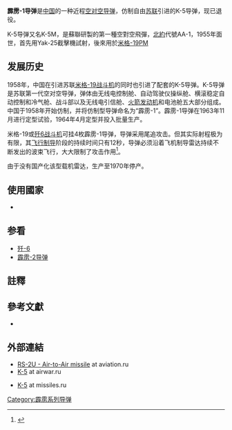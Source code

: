 {{noteTA
|T=zh:霹雳-1导弹; zh-cn:霹雳-1导弹; zh-tw:霹靂-1飛彈; zh-hk:霹靂-1導彈;
|G1=Military
|G2=Aero
|1=zh-cn:米格-; zh-tw:MiG-; zh-hk:米格-;
}}
{{Infobox Missile
| is_missile=yes
| name = 霹雳-1<br/><small>PL-1</small>
| image = K-5M Air-to-Air Missile.jpg
| caption = 
| image_size = 300px
| image2 = 
| caption2 = 
| Function = [[空对空导弹|空对空导弹]]
| Code_name = 
| Origin = {{CHN}}
| User = 
| First_flight = 1963年
| Deployment = 
| Retired = 
| Contractor = 
| Unit_cost = 
| Last_generation = 
| Next_generation = 
| Length = 2500毫米
| Diameter = 200毫米
| Wing_span = 654毫米
| Launch_mass = 
| total_mass = 82公斤
| Engine = 单级固体火箭发动机
| Speed = 2.5马赫
| Range = 6公里
| Ceiling = 
| Flying_altitude = 海拔2.5～16.5公里
| Guidance = 雷达制导
| CEP = 
| Warhead = 
| Fuzes = 
| Launch_platform = 
}}
'''霹雳-1导弹'''是[[中国|中国]]的一种近程[[空对空导弹|空对空导弹]]，仿制自由[[苏联|苏联]]引进的K-5导弹，现已退役。

K-5导弹又名K-5M，是蘇聯研製的第一種空對空飛彈，[[北約|北約]]代號AA-1，1955年面世，首先用Yak-25截擊機試射，後來用於[[米格-19|米格-19]]PM

== 发展历史 ==
1958年，中国在引进苏联[[米格-19战斗机|米格-19战斗机]]的同时也引进了配套的K-5导弹。K-5导弹是苏联第一代空对空导弹，弹体由无线电控制舱、自动驾驶仪操纵舱、横滚稳定自动控制和冷气舱、战斗部以及无线电引信舱、[[火箭发动机|火箭发动机]]和电池舱五大部分组成。中国于1958年开始仿制，并将仿制型导弹命名为“霹雳-1”。霹雳-1导弹在1963年11月进行定型试验，1964年4月定型并投入批量生产。

米格-19或[[歼6|歼6战斗机]]可挂4枚霹雳-1导弹，导弹采用尾追攻击。但其实际射程极为有限，其[[制导|飞行制导]]阶段的持续时间只有12秒，导弹必须沿着飞机制导雷达持续不断发出的波束飞行，大大限制了攻击作用<ref>{{Cite web |url=http://news.xinhuanet.com/mil/2010-06/12/content_13657250.htm |title=中国霹雳系列空空导弹发展历程 |accessdate=2011-08-14 |publisher=新华网 |date=2010-06-12 |deadurl=yes |archiveurl=https://web.archive.org/web/20100613203005/http://news.xinhuanet.com/mil/2010-06/12/content_13657250.htm |archivedate=2010-06-13 }}</ref>。

由于没有国产化该型载机雷达，生产至1970年停产。

==使用國家==
* {{CHN}}

== 参看 ==
*[[歼-6|歼-6]]
*[[霹雳-2导弹|霹雳-2导弹]]

==註釋==
{{reflist}}

==參考文獻==
{{refbegin}}
* {{cite book|last=Gordon|first=Yefim|title=Soviet/Russian Aircraft Weapons Since World War Two|year=2004|location=Hinckley, England|publisher=Midland Publishing|isbn=1-85780-188-1}}
{{refend}}

==外部連結==
*[https://web.archive.org/web/20060108161459/http://www.aviation.ru/missile/#RS-2U RS-2U - Air-to-Air missile] at aviation.ru
*[http://www.airwar.ru/weapon/avv/k5.html K-5] {{Wayback|url=http://www.airwar.ru/weapon/avv/k5.html |date=20210102195327 }} at airwar.ru
*{{ru icon}}[http://www.missiles.ru/k5.htm K-5] {{Wayback|url=http://www.missiles.ru/k5.htm |date=20200824113312 }} at missiles.ru

{{中国导弹|aam}}
{{Russian and Soviet missiles|AAM}}
{{Russian and Soviet military designation sequences}}

[[Category:霹雳系列导弹|Category:霹雳系列导弹]]